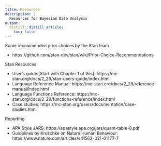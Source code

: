 ```yaml
---
title: Resources
description: |
  Resources for Bayesian Data Analysis
output:
  distill::distill_article:
    toc: false
---
```


Some recommended prior choices by the Stan team

- https://github.com/stan-dev/stan/wiki/Prior-Choice-Recommendations

Stan Resources

- User's guide [Start with Chapter 1 of this]: https://mc-stan.org/docs/2_29/stan-users-guide/index.html
- Language Reference Manual: https://mc-stan.org/docs/2_29/reference-manual/index.html
- Language Functions Reference: https://mc-stan.org/docs/2_29/functions-reference/index.html
- Case studies: https://mc-stan.org/users/documentation/case-studies.html

Reporting

- APA Style JARS: https://apastyle.apa.org/jars/quant-table-8.pdf
- Guidelines by Kruschke on Nature Human Behaviour: https://www.nature.com/articles/s41562-021-01177-7
